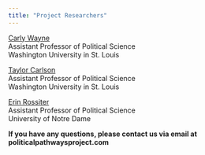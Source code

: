 ```yaml
---
title: "Project Researchers"
---
```


[Carly Wayne](https://artsci.wustl.edu/faculty-staff/carly-wayne)<br>
Assistant Professor of Political Science<br>
Washington University in St. Louis

[Taylor Carlson](https://polisci.wustl.edu/people/taylor-carlson)<br>
Assistant Professor of Political Science<br>
Washington University in St. Louis

[Erin Rossiter](https://politicalscience.nd.edu/people/erin-rossiter/)<br>
Assistant Professor of Political Science<br>
University of Notre Dame<br>

**If you have any questions, please contact us via email at politicalpathwaysproject.com**










